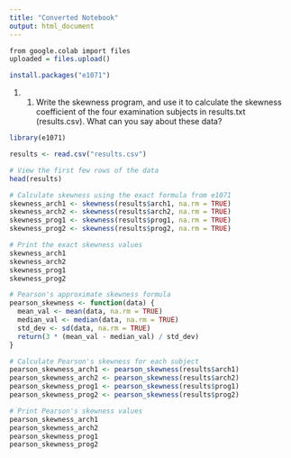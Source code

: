 ```yaml
---
title: "Converted Notebook"
output: html_document
---
```



```r
from google.colab import files
uploaded = files.upload()
```

```r
install.packages("e1071")
```

1. 1. Write the skewness program, and use it to calculate the skewness coefficient of the four examination subjects in results.txt (results.csv). What can you say about these data?


```r
library(e1071)

results <- read.csv("results.csv")

# View the first few rows of the data
head(results)

# Calculate skewness using the exact formula from e1071
skewness_arch1 <- skewness(results$arch1, na.rm = TRUE)
skewness_arch2 <- skewness(results$arch2, na.rm = TRUE)
skewness_prog1 <- skewness(results$prog1, na.rm = TRUE)
skewness_prog2 <- skewness(results$prog2, na.rm = TRUE)

# Print the exact skewness values
skewness_arch1
skewness_arch2
skewness_prog1
skewness_prog2

# Pearson's approximate skewness formula
pearson_skewness <- function(data) {
  mean_val <- mean(data, na.rm = TRUE)
  median_val <- median(data, na.rm = TRUE)
  std_dev <- sd(data, na.rm = TRUE)
  return(3 * (mean_val - median_val) / std_dev)
}

# Calculate Pearson's skewness for each subject
pearson_skewness_arch1 <- pearson_skewness(results$arch1)
pearson_skewness_arch2 <- pearson_skewness(results$arch2)
pearson_skewness_prog1 <- pearson_skewness(results$prog1)
pearson_skewness_prog2 <- pearson_skewness(results$prog2)

# Print Pearson's skewness values
pearson_skewness_arch1
pearson_skewness_arch2
pearson_skewness_prog1
pearson_skewness_prog2
```
